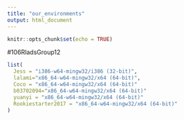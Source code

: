 ---
title: "our_environments"
output: html_document
---

```{r setup, include=FALSE}
knitr::opts_chunk$set(echo = TRUE)
```

#106RladsGroup12

```{r}



list(
  Jess = "i386-w64-mingw32/i386 (32-bit)",
  lalami="x86_64-w64-mingw32/x64 (64-bit)",
  Coco = "x86_64-w64-mingw32/x64 (64-bit)"
  b03702094="x86_64-w64-mingw32/x64 (64-bit)"
  yuanyi = "x86_64-w64-mingw32/x64 (64-bit)"
  Rookiestarter2017 = "x86_64-w64-mingw32/x64 (64-bit)"
)



```



